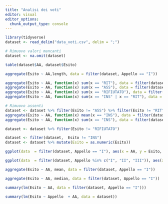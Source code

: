 ```yaml
---
title: "Analisi dei voti"
editor: visual
editor_options: 
  chunk_output_type: console
---
```


```r
library(tidyverse)
dataset <- read_delim("data_voti.csv", delim = ";")

# Rimuovo valori mancanti
dataset <- na.omit(dataset)

table(dataset$AA, dataset$Esito)

aggregate(Esito ~ AA,length, data = filter(dataset, Appello == "I"))

aggregate(Esito ~ AA, function(x) sum(x == "RIT"), data = filter(dataset, Appello == "I"))
aggregate(Esito ~ AA, function(x) sum(x == "ASS"), data = filter(dataset, Appello == "I"))
aggregate(Esito ~ AA, function(x) sum(x == "RIFIUTATO"), data = filter(dataset, Appello == "I"))
aggregate(Esito ~ AA, function(x) sum(x == "INS" | x == "RIT"), data = filter(dataset, Appello == "I"))

# Rimuovo assenti
dataset <- dataset %>% filter(Esito != "ASS") %>% filter(Esito != "RIT")
aggregate(Esito ~ AA, function(x) mean(x == "INS"), data = filter(dataset, Appello == "I"))
aggregate(Esito ~ AA, function(x) sum(x == "INS"), data = filter(dataset, Appello == "I"))

dataset <- dataset %>% filter(Esito != "RIFIUTATO")
```

```r
dataset <- filter(dataset,  Esito != "INS")
dataset <- dataset %>% mutate(Esito = as.numeric(Esito))

ggplot(data  = filter(dataset, Appello == "I"), aes(x = AA, y = Esito, fill = AA)) + geom_boxplot() + theme_bw() + xlab("Anno Accademico") + theme(legend.position = "none") + scale_y_continuous(breaks = 18:31)
```

```r
ggplot(data  = filter(dataset, Appello %in% c("I", "II", "III")), aes(x = Appello, y = Esito, fill = Appello)) + geom_boxplot() + theme_light() + xlab("Anno Accademico") + theme(legend.position = "top") + scale_y_continuous(breaks = 18:31)
```

```r
aggregate(Esito ~ AA, mean, data = filter(dataset, Appello == "I"))
```

```r
aggregate(Esito ~ AA, median, data = filter(dataset, Appello == "I"))
```

```r
summary(lm(Esito ~ AA, data = filter(dataset, Appello == "I")))
```

```r
summary(lm(Esito ~ Appello  + AA, data = dataset))
```
